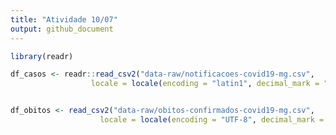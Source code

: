 ```yaml
---
title: "Atividade 10/07"
output: github_document
---
```


```r
library(readr)

df_casos <- readr::read_csv2("data-raw/notificacoes-covid19-mg.csv",
                  locale = locale(encoding = "latin1", decimal_mark = ",", date_format = "%d/%m/%Y"))


df_obitos <- read_csv2("data-raw/obitos-confirmados-covid19-mg.csv", 
                    locale = locale(encoding = "UTF-8", decimal_mark = ","))

```

